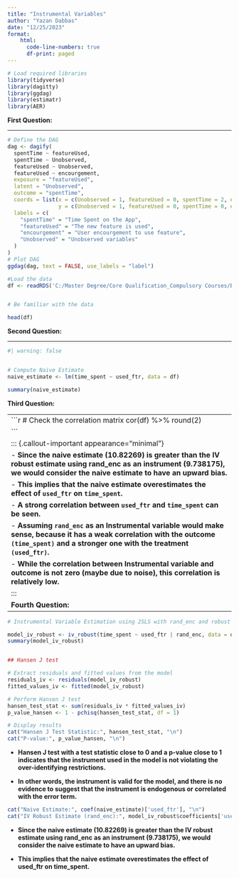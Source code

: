 ```yaml
---
title: "Instrumental Variables"
author: "Yazan Dabbas"
date: "12/25/2023"
format: 
    html:
      code-line-numbers: true
      df-print: paged
---
```


```r

# Load required libraries
library(tidyverse)
library(dagitty)
library(ggdag)
library(estimatr)
library(AER)
```

**First Question: **

------------------------------------------------------------------------

```r
# Define the DAG
dag <- dagify(
  spentTime ~ featureUsed,
  spentTime ~ Unobserved,
  featureUsed ~ Unobserved,
  featureUsed ~ encourgement,
  exposure = "featureUsed",
  latent = "Unobserved",
  outcome = "spentTime",
  coords = list(x = c(Unobserved = 1, featureUsed = 0, spentTime = 2, encourgement = -1),
                y = c(Unobserved = 1, featureUsed = 0, spentTime = 0, encourgement = 0)),
  labels = c(
    "spentTime" = "Time Spent on the App",
    "featureUsed" = "The new feature is used",
    "encourgement" = "User encourgement to use feature",
    "Unobserved" = "Unobserved variables"
  )
)
# Plot DAG
ggdag(dag, text = FALSE, use_labels = "label")


```

```r

#Load the data
df <- readRDS('C:/Master Degree/Core Qualification_Compulsory Courses/Business/Causal_Data_Science/Data/Causal_Data_Science_Data/rand_enc.rds')


# Be familiar with the data

head(df)

```

**Second Question: **

------------------------------------------------------------------------

```r
#| warning: false


# Compute Naive Estimate
naive_estimate <- lm(time_spent ~ used_ftr, data = df)

summary(naive_estimate)
```

**Third Question: **

------------------------------------------------------------------------
```r
# Check the correlation matrix
cor(df) %>% round(2)

```
  
::: {.callout-important appearance="minimal"} 

-   **Since the naive estimate (10.82269) is greater than the IV robust estimate using rand_enc as an instrument (9.738175), we would consider the naive estimate to have an upward bias.**

-   **This implies that the naive estimate overestimates the effect of `used_ftr` on `time_spent`.**
  
-   **A strong correlation between `used_ftr` and `time_spent` can be seen.**

-   **Assuming `rand_enc` as an Instrumental variable would make sense, because it has a weak correlation with the outcome `(time_spent)` and a stronger one with the treatment `(used_ftr)`.**

-   **While the correlation between Instrumental variable and outcome is not  zero (maybe due to noise), this correlation is relatively low.**

:::


**Fourth Question: **

------------------------------------------------------------------------
```r

# Instrumental Variable Estimation using 2SLS with rand_enc and robust standard errors

model_iv_robust <- iv_robust(time_spent ~ used_ftr | rand_enc, data = df)
summary(model_iv_robust)


## Hansen J test

# Extract residuals and fitted values from the model
residuals_iv <- residuals(model_iv_robust)
fitted_values_iv <- fitted(model_iv_robust)

# Perform Hansen J test
hansen_test_stat <- sum(residuals_iv * fitted_values_iv)
p_value_hansen <- 1 - pchisq(hansen_test_stat, df = 1)

# Display results
cat("Hansen J Test Statistic:", hansen_test_stat, "\n")
cat("P-value:", p_value_hansen, "\n")
```

::: {.callout-important appearance="minimal"}

-   **Hansen J test with a test statistic close to 0 and a p-value close to 1 indicates that the instrument used in the model is not violating the over-identifying restrictions.**

-   **In other words, the instrument is valid for the model, and there is no evidence to suggest that the instrument is endogenous or correlated with the error term.** 
  
:::

```r
cat("Naive Estimate:", coef(naive_estimate)['used_ftr'], "\n")
cat("IV Robust Estimate (rand_enc):", model_iv_robust$coefficients['used_ftr'], "\n")
```

::: {.callout-important appearance="minimal"}

-   **Since the naive estimate (10.82269) is greater than the IV robust estimate using rand_enc as an instrument (9.738175), we would consider the naive estimate to have an upward bias.**

-   **This implies that the naive estimate overestimates the effect of used_ftr on time_spent.**
  
:::
